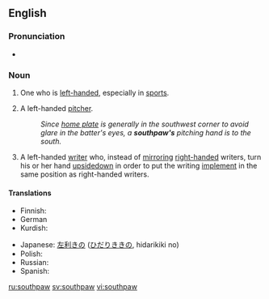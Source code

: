 {{was wotd|2006|September|30}}
==English==
{{wikipedia}}

===Pronunciation===
: {{IPA|/ˈsaʊθpɔː/}}
: {{SAMPA|/saUTpO:/}}
* {{audio|en-us-southpaw.ogg|Audio (US)}}

===Noun===
{{en-noun}}

# {{informal}} One who is [[left-handed]], especially in [[sport]]s.
# {{baseball}} A left-handed [[pitcher]].
#: ''Since [[home plate]] is generally in the southwest corner to avoid glare in the batter's eyes, a '''southpaw's''' pitching hand is to the south.''
# A left-handed [[write]]r who, instead of [[mirror]]ing [[right-handed]] writers, turn his or her hand [[upsidedown]] in order to put the writing [[implement]] in the same position as right-handed writers.

====Translations====
{{top}}
* Finnish: {{t|fi|vasenkätinen}}
* German {{t|de|Linkshänder|m}}
* Kurdish: {{t|ku|destçep}}
{{mid}}
* Japanese: [[左利き]]の ([[ひだりきき]]の, hidarikiki no)
* Polish: {{t|pl|leworęczny|m}}
* Russian: {{t|ru|левша|tr=levšá|m|f}}
* Spanish: {{t|es|zurdo|m}}
{{bottom}}

[[ru:southpaw]]
[[sv:southpaw]]
[[vi:southpaw]]